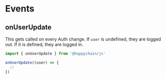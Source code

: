 # Events

## onUserUpdate

This gets called on every Auth change. If `user` is undefined, they are logged out. If it is defined, they are logged in.

```ts twoslash
import { onUserUpdate } from '@happychain/js'

onUserUpdate((user) => {
  //
})
```

